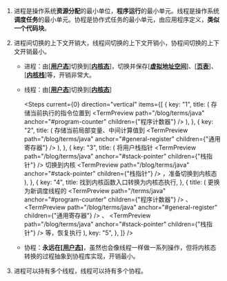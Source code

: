 
1. 进程是操作系统**资源分配**的最小单位，**程序运行**的最小单元。线程是操作系统**调度任务**的最小单元。协程是协作式任务的最小单元，由应用程序定义，**类似一个代码块**。
2. 进程间切换的上下文开销大，线程间切换的上下文开销小，协程间切换的上下文开销最小。

   - 进程：由[[**用户态**]](/blog/terms/java#user-mode)切换到[[**内核态**]](/blog/terms/java#kernel-mode)，切换并保存[[**虚拟地址空间**]](/blog/terms/java#virtual-address-space)、[[**页表**]](/blog/terms/java#page-table)、[[**内核栈**]](/blog/terms/java#kernel-stack)等，开销非常大。
   - 线程：由[[**用户态**]](/blog/terms/java#user-mode)切换到[[**内核态**]](/blog/terms/java#kernel-mode)

     <Steps
       current={0}
       direction="vertical"
       items={[
         {
           key: "1",
           title: (
             <Text>
               存储当前执行的指令位置到
               <TermPreview
                 path="/blog/terms/java"
                 anchor="#program-counter"
                 children={"程序计数器"}
               />
             </Text>
           ),
         },
         {
           key: "2",
           title: (
             <Text>
               存储当前局部变量、中间计算值到
               <TermPreview
                 path="/blog/terms/java"
                 anchor="#general-register"
                 children={"通用寄存器"}
               />
             </Text>
           ),
         },
         {
           key: "3",
           title: (
             <Text>
               将用户栈指针
               <TermPreview
                 path="/blog/terms/java"
                 anchor="#stack-pointer"
                 children={"栈指针"}
               />
               切换到内核
               <TermPreview
                 path="/blog/terms/java"
                 anchor="#stack-pointer"
                 children={"栈指针"}
               />
               ，准备切换到内核态
             </Text>
           ),
         },
         {
           key: "4",
           title: <Text>找到内核函数入口转换为内核态执行</Text>,
         },
         {
           title: (
             <Text>
               更换为新调度线程的
               <TermPreview
                 path="/terms/java"
                 anchor="#program-counter"
                 children={"程序计数器"}
               />
               、
               <TermPreview
                 path="/blog/terms/java"
                 anchor="#general-register"
                 children={"通用寄存器"}
               />
               、
               <TermPreview
                 path="/blog/terms/java"
                 anchor="#stack-pointer"
                 children={"栈指针"}
               />
               等，恢复执行
             </Text>
           ),
           key: "5",
         },
       ]}
     />

   - 协程：**永远在[[**用户态**]](/blog/terms/java#user-mode)**，虽然也会像线程一样做一系列操作，但将内核态转换的过程抽象到协程库实现，开销最小。

3. 进程可以持有多个线程，线程可以持有多个协程。
